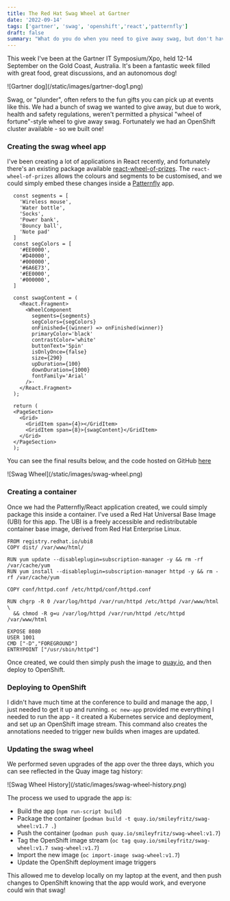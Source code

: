 ```yaml
---
title: The Red Hat Swag Wheel at Gartner
date: '2022-09-14'
tags: ['gartner', 'swag', 'openshift','react','patternfly']
draft: false
summary: "What do you do when you need to give away swag, but don't have a wheel? You build one on OpenShift!"
---
```

This week I've been at the Gartner IT Symposium/Xpo, held 12-14 September on the Gold Coast, Australia. It's been a fantastic week filled with great food, great discussions, and an autonomous dog!

<Zoom>
  ![Gartner dog](/static/images/gartner-dog1.png)
</Zoom>

Swag, or "plunder", often refers to the fun gifts you can pick up at events like this. We had a bunch of swag we wanted to give away, but due to work, health and safety regulations, weren't permitted a physical "wheel of fortune"-style wheel to give away swag. Fortunately we had an OpenShift cluster available - so we built one!

### Creating the swag wheel app

I've been creating a lot of applications in React recently, and fortunately there's an existing package available [react-wheel-of-prizes](https://www.npmjs.com/package/react-wheel-of-prizes). The `react-wheel-of-prizes` allows the colours and segments to be customised, and we could simply embed these changes inside a [Patternfly](https://www.patternfly.org/v4/) app.

```
  const segments = [
    'Wireless mouse',
    'Water bottle',
    'Socks',
    'Power bank',
    'Bouncy ball',
    'Note pad'
  ]
  const segColors = [
    '#EE0000',
    '#D40000',
    '#000000',
    '#6A6E73',
    '#EE0000',
    '#000000',
  ]

  const swagContent = (
    <React.Fragment>
      <WheelComponent
        segments={segments}
        segColors={segColors}
        onFinished={(winner) => onFinished(winner)}
        primaryColor='black'
        contrastColor='white'
        buttonText='Spin'
        isOnlyOnce={false}
        size={290}
        upDuration={100}
        downDuration={1000}
        fontFamily='Arial'
      />·
    </React.Fragment>
  );

  return (
  <PageSection>
    <Grid>
      <GridItem span={4}></GridItem>
      <GridItem span={8}>{swagContent}</GridItem>
    </Grid>
  </PageSection>
  );
```
You can see the final results below, and the code hosted on GitHub [here](https://github.com/shaneboulden/swag-wheel)

<Zoom>
  ![Swag Wheel](/static/images/swag-wheel.png)
</Zoom>

### Creating a container

Once we had the Patternfly/React application created, we could simply package this inside a container. I've used a Red Hat Universal Base Image (UBI) for this app. The UBI is a freely accessible and redistributable container base image, derived from Red Hat Enterprise Linux.

```
FROM registry.redhat.io/ubi8
COPY dist/ /var/www/html/

RUN yum update --disableplugin=subscription-manager -y && rm -rf /var/cache/yum
RUN yum install --disableplugin=subscription-manager httpd -y && rm -rf /var/cache/yum

COPY conf/httpd.conf /etc/httpd/conf/httpd.conf

RUN chgrp -R 0 /var/log/httpd /var/run/httpd /etc/httpd /var/www/html \
  && chmod -R g=u /var/log/httpd /var/run/httpd /etc/httpd /var/www/html 

EXPOSE 8080
USER 1001
CMD ["-D","FOREGROUND"]
ENTRYPOINT ["/usr/sbin/httpd"]
```
Once created, we could then simply push the image to [quay.io](https://quay.io), and then deploy to OpenShift.

### Deploying to OpenShift

I didn't have much time at the conference to build and manage the app, I just needed to get it up and running. `oc new-app` provided me everything I needed to run the app - it created a Kubernetes service and deployment, and set up an OpenShift image stream. This command also creates the annotations needed to trigger new builds when images are updated.

### Updating the swag wheel

We performed seven upgrades of the app over the three days, which you can see reflected in the Quay image tag history:

<Zoom>
  ![Swag Wheel History](/static/images/swag-wheel-history.png)
</Zoom>

The process we used to upgrade the app is:

- Build the app (`npm run-script build`)
- Package the container (`podman build -t quay.io/smileyfritz/swag-wheel:v1.7 .`)
- Push the container (`podman push quay.io/smileyfritz/swag-wheel:v1.7`)
- Tag the OpenShift image stream (`oc tag quay.io/smileyfritz/swag-wheel:v1.7 swag-wheel:v1.7`)
- Import the new image (`oc import-image swag-wheel:v1.7`)
- Update the OpenShift deployment image triggers

This allowed me to develop locally on my laptop at the event, and then push changes to OpenShift knowing that the app would work, and everyone could win that swag!
